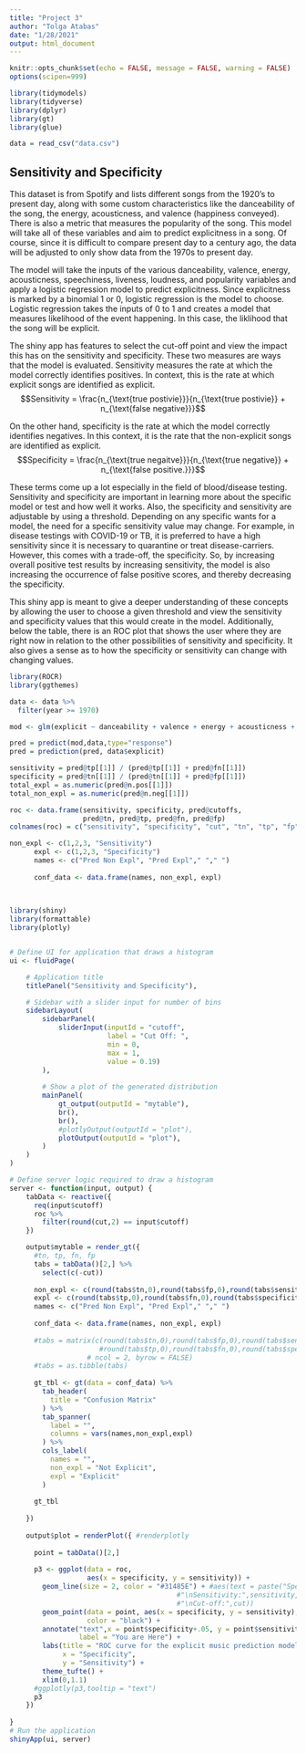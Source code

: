 ```yaml
---
title: "Project 3"
author: "Tolga Atabas"
date: "1/28/2021"
output: html_document
---
```


```r
knitr::opts_chunk$set(echo = FALSE, message = FALSE, warning = FALSE)
options(scipen=999)

library(tidymodels)
library(tidyverse)
library(dplyr)
library(gt)
library(glue)

data = read_csv("data.csv")
```

## Sensitivity and Specificity

This dataset is from Spotify and lists different songs from the 1920's to present day, along with some custom characteristics like the danceability of the song, the energy, acousticness, and valence (happiness conveyed). There is also a metric that measures the popularity of the song. This model will take all of these variables and aim to predict explicitness in a song. Of course, since it is difficult to compare present day to a century ago, the data will be adjusted to only show data from the 1970s to present day.

The model will take the inputs of the various danceability, valence, energy, acousticness, speechiness, liveness, loudness, and popularity variables and apply a logistic regression model to predict explicitness. Since explicitness is marked by a binomial 1 or 0, logistic regression is the model to choose. Logistic regression takes the inputs of 0 to 1 and creates a model that measures likelihood of the event happening. In this case, the  liklihood that the song will be explicit.

The shiny app has features to select the cut-off point and view the impact this has on the sensitivity and specificity. These two measures are ways that the model is evaluated. Sensitivity measures the rate at which the model correctly identifies positives. In context, this is the rate at which explicit songs are identified as explicit. 
$$Sensitivity = \frac{n_{\text{true postivie}}}{n_{\text{true postivie}} + n_{\text{false negative}}}$$ 


On the other hand, specificity is the rate at which the model correctly identifies negatives. In this context, it is the rate that the non-explicit songs are identified as explicit.
$$Specificity = \frac{n_{\text{true negaitve}}}{n_{\text{true negative}} + n_{\text{false positive.}}}$$ 

These terms come up a lot especially in the field of blood/disease testing. Sensitivity and specificity are important in learning more about the specific model or test and how well it works. Also, the specificity and sensitivity are adjustable by using a threshold. Depending on any specific wants for a model, the need for a specific sensitivity value may change. For example, in disease testings with COVID-19 or TB, it is preferred to have a high sensitivity since it is necessary to quarantine or treat disease-carriers. However, this comes with a trade-off, the specificity. So, by increasing overall positive test results by increasing sensitivity, the model is also increasing the occurrence of false positive scores, and thereby decreasing the specificity. 

This shiny app is meant to give a deeper understanding of these concepts by allowing the user to choose a given threshold and view the sensitivity and specificity values that this would create in the model. Additionally, below the table, there is an ROC plot that shows the user where they are right now in relation to the other possibilities of sensitivity and specificity. It also gives a sense as to how the specificity or sensitivity can change with changing values.

 

```r
library(ROCR)
library(ggthemes)

data <- data %>%
  filter(year >= 1970)

mod <- glm(explicit ~ danceability + valence + energy + acousticness + speechiness + liveness + loudness + popularity, data = data, family = "binomial")

pred = predict(mod,data,type="response")
pred = prediction(pred, data$explicit)

sensitivity = pred@tp[[1]] / (pred@tp[[1]] + pred@fn[[1]])
specificity = pred@tn[[1]] / (pred@tn[[1]] + pred@fp[[1]])
total_expl = as.numeric(pred@n.pos[[1]])
total_non_expl = as.numeric(pred@n.neg[[1]])

roc <- data.frame(sensitivity, specificity, pred@cutoffs, 
                  pred@tn, pred@tp, pred@fn, pred@fp)
colnames(roc) = c("sensitivity", "specificity", "cut", "tn", "tp", "fp", "fn")

non_expl <- c(1,2,3, "Sensitivity")
      expl <- c(1,2,3, "Specificity")
      names <- c("Pred Non Expl", "Pred Expl"," "," ")
      
      conf_data <- data.frame(names, non_expl, expl)
      
      
```

```r
library(shiny)
library(formattable)
library(plotly)


# Define UI for application that draws a histogram
ui <- fluidPage(

    # Application title
    titlePanel("Sensitivity and Specificity"),

    # Sidebar with a slider input for number of bins 
    sidebarLayout(
        sidebarPanel(
            sliderInput(inputId = "cutoff",
                        label = "Cut Off: ",
                        min = 0,
                        max = 1,
                        value = 0.19)
        ),
        
        # Show a plot of the generated distribution
        mainPanel(
            gt_output(outputId = "mytable"),
            br(),
            br(),
            #plotlyOutput(outputId = "plot"),
            plotOutput(outputId = "plot"),
        )
    )
)

# Define server logic required to draw a histogram
server <- function(input, output) {
    tabData <- reactive({
      req(input$cutoff)
      roc %>%
        filter(round(cut,2) == input$cutoff)
    })

    output$mytable = render_gt({
      #tn, tp, fn, fp
      tabs = tabData()[2,] %>%
        select(c(-cut))
      
      non_expl <- c(round(tabs$tn,0),round(tabs$fp,0),round(tabs$sensitivity,2), "Sensitivity")
      expl <- c(round(tabs$tp,0),round(tabs$fn,0),round(tabs$specificity,2), "Specificity")
      names <- c("Pred Non Expl", "Pred Expl"," "," ")
      
      conf_data <- data.frame(names, non_expl, expl)
      
      #tabs = matrix(c(round(tabs$tn,0),round(tabs$fp,0),round(tabs$sensitivity,2),
                      #round(tabs$tp,0),round(tabs$fn,0),round(tabs$specificity,2)), 
                   # ncol = 2, byrow = FALSE)
      #tabs = as.tibble(tabs)
      
      gt_tbl <- gt(data = conf_data) %>%
        tab_header(
          title = "Confusion Matrix"
        ) %>%
        tab_spanner(
          label = "",
          columns = vars(names,non_expl,expl)
        ) %>%
        cols_label(
          names = "",
          non_expl = "Not Explicit",
          expl = "Explicit"
        ) 
      
      gt_tbl
      
    })
    
    output$plot = renderPlot({ #renderplotly
      
      point = tabData()[2,]
      
      p3 <- ggplot(data = roc, 
                   aes(x = specificity, y = sensitivity)) +
        geom_line(size = 2, color = "#31485E") + #aes(text = paste("Specificity:",specificity,
                                         #"\nSensitivity:",sensitivity,
                                         #"\nCut-off:",cut))
        geom_point(data = point, aes(x = specificity, y = sensitivity), size = 5,
                   color = "black") +
        annotate("text",x = point$specificity+.05, y = point$sensitivity+.05, 
                 label = "You are Here") +
        labs(title = "ROC curve for the explicit music prediction model",
             x = "Specificity",
             y = "Sensitivity") +
        theme_tufte() +
        xlim(0,1.1)
      #ggplotly(p3,tooltip = "text")
      p3
    })
    
}
# Run the application 
shinyApp(ui, server)
```


